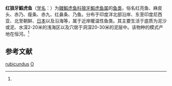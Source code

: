 {{Speciesbox
| taxon = Odontamblyopus rubicundus
| image = Gobioides rubicundus Ford 67.jpg
| binomial_authority = (Hamilton, 1822)<ref name='id8414'>{{cite web| url =http://www.bioinfo.cn/db05/BjdwSpecies.php?action=view&id=8414| title =红狼牙鰕虎鱼| work =《中国动物物种编目数据库》| publisher =中国科学院微生物研究所| author =中国科学院动物研究所| accessdate =2009-04-16| deadurl =yes| archiveurl =https://web.archive.org/web/20160305092432/http://www.bioinfo.cn/db05/BjdwSpecies.php?action=view&id=8414| archivedate =2016-03-05}}</ref>
}}

'''红狼牙鰕虎鱼'''（[[学名|学名]]：{{lang|la|''Odontamblyopus rubicundus''}}）为[[鳗鰕虎鱼科|鳗鰕虎鱼科]][[狼牙鰕虎鱼属|狼牙鰕虎鱼属]]的[[鱼类|鱼类]]，俗名红亮鱼、麻皮头、赤乃、瘦条、赤九、红鼻条、乃鱼。分布于印度洋北部沿岸、东至印度尼西亚、北至朝鲜、[[日本|日本]]以及沿海等，属于近岸暖温性鱼类。其主要生活于底质为泥沙或泥、水深2-20米的浅海区以及穴居于洞深20-30米的泥层中。该物种的模式产地在恒河。<ref name='id8414'/>

== 参考文献 ==
{{reflist}}

{{taxonbar}}

[[Category:狼牙鰕虎鱼属|rubicundus]]
[[Category:1822年描述的魚類|O]]


{{Perciformes-stub}}